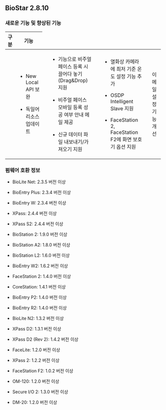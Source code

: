 ## BioStar 2.8.10

### 새로운 기능 및 향상된 기능

<Table className='col2-2-8'>
<Thead>

<Th>구분</Th>

<Th>기능</Th>

</Thead>
<Tbody>
<Row>

<Td><Cmd sid='common.general' /></Td>

<Td>

* New Local API 보완

* 독일어 리소스 업데이트

</Td>

</Row>
<Row>

<Td><Cmd sid='common.gnb.user' /></Td>

<Td>

* <Cmd sid='button.uploadImage' /> 기능으로 비주얼 페이스 등록 시 끌어다 놓기(Drag&amp;Drop) 지원

* 비주얼 페이스 모바일 등록 성공 여부 안내 메일 제공

* 신규 데이터 파일 내보내기/가져오기 지원

</Td>

</Row>
<Row>

<Td><Cmd sid='common.gnb.device' /></Td>

<Td>

* 열화상 카메라에 최저 기준 온도 설정 기능 추가

* OSDP Intelligent Slave 지원

* FaceStation 2, FaceStation F2에 화면 보호기 옵션 지원

</Td>

</Row>
<Row>

<Td><Cmd sid='common.setting' /></Td>

<Td>

이메일 설정 기능 개선

</Td>

</Row>
</Tbody>
</Table>

### 펌웨어 호환 정보

* BioLite Net: 2.3.5 버전 이상

* BioEntry Plus: 2.3.4 버전 이상

* BioEntry W: 2.3.4 버전 이상

* XPass: 2.4.4 버전 이상

* XPass S2: 2.4.4 버전 이상

* BioStation 2: 1.9.0 버전 이상

* BioStation A2: 1.8.0 버전 이상

* BioStation L2: 1.6.0 버전 이상

* BioEntry W2: 1.6.2 버전 이상

* FaceStation 2: 1.4.0 버전 이상

* CoreStation: 1.4.1 버전 이상

* BioEntry P2: 1.4.0 버전 이상

* BioEntry R2: 1.4.0 버전 이상

* BioLite N2: 1.3.2 버전 이상

* XPass D2: 1.3.1 버전 이상

* XPass D2 (Rev 2): 1.4.2 버전 이상

* FaceLite: 1.2.0 버전 이상

* XPass 2: 1.2.2 버전 이상

* FaceStation F2: 1.0.2 버전 이상

* OM-120: 1.2.0 버전 이상

* Secure I/O 2: 1.3.0 버전 이상

* DM-20: 1.2.0 버전 이상